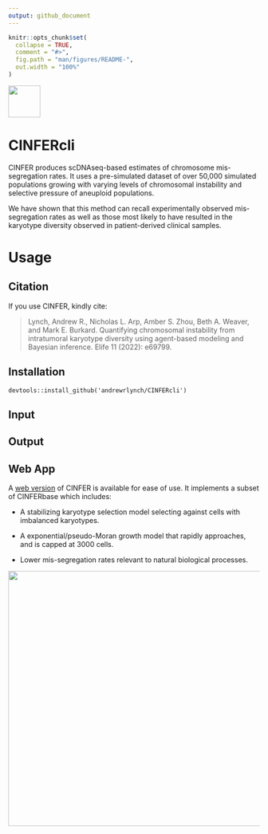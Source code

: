 ```yaml
---
output: github_document
---
```


<!-- README.md is generated from README.Rmd. Please edit that file -->

```r
knitr::opts_chunk$set(
  collapse = TRUE,
  comment = "#>",
  fig.path = "man/figures/README-",
  out.width = "100%"
)
```

<p align="center">

<img src="www/CINFERLogo.svg" width="auto" height="64"/>

</p>

# CINFERcli

CINFER produces scDNAseq-based estimates of chromosome mis-segregation rates. It uses a pre-simulated dataset of over 50,000 simulated populations growing with varying levels of chromosomal instability and selective pressure of aneuploid populations.

We have shown that this method can recall experimentally observed mis-segregation rates as well as those most likely to have resulted in the karyotype diversity observed in patient-derived clinical samples.

# Usage

## Citation

If you use CINFER, kindly cite:

> Lynch, Andrew R., Nicholas L. Arp, Amber S. Zhou, Beth A. Weaver, and Mark E. Burkard. Quantifying chromosomal instability from intratumoral karyotype diversity using agent-based modeling and Bayesian inference. Elife 11 (2022): e69799.

## Installation

```         
devtools::install_github('andrewrlynch/CINFERcli')
```

## Input

## Output

## Web App

A [web version](https://burkardlab.shinyapps.io/CINFER/) of CINFER is available for ease of use. It implements a subset of CINFERbase which includes:

-   A stabilizing karyotype selection model selecting against cells with imbalanced karyotypes.

-   A exponential/pseudo-Moran growth model that rapidly approaches, and is capped at 3000 cells.

-   Lower mis-segregation rates relevant to natural biological processes.

<p align="center">

![](www/screenshot.png){width="auto" height="512"}

</p>
